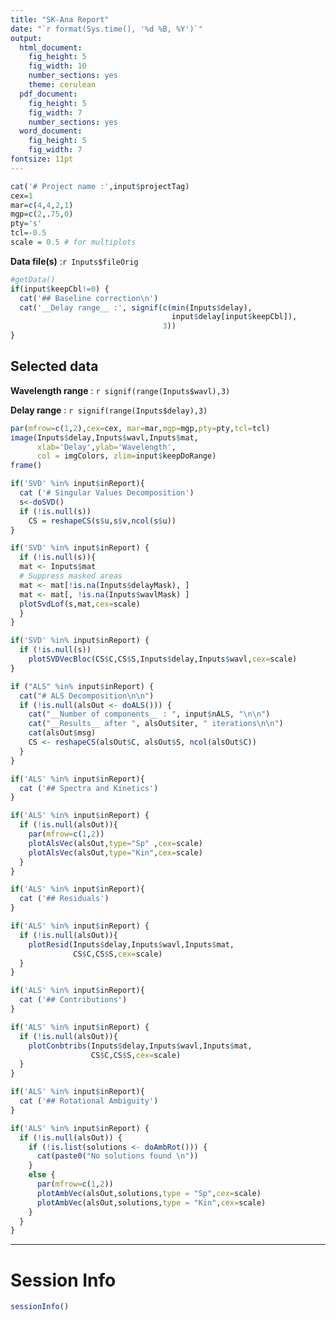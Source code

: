 ```yaml
---
title: "SK-Ana Report"
date: "`r format(Sys.time(), '%d %B, %Y')`"
output:
  html_document:
    fig_height: 5
    fig_width: 10
    number_sections: yes
    theme: cerulean
  pdf_document:
    fig_height: 5
    fig_width: 7
    number_sections: yes
  word_document:
    fig_height: 5
    fig_width: 7
fontsize: 11pt
---
```


```r
cat('# Project name :',input$projectTag)
cex=1
mar=c(4,4,2,1)
mgp=c(2,.75,0)
pty='s'
tcl=-0.5
scale = 0.5 # for multiplots
```
__Data file(s)__ :`r Inputs$fileOrig`


```r
#getData()
if(input$keepCbl!=0) {
  cat('## Baseline correction\n')
  cat('__Delay range__ :', signif(c(min(Inputs$delay),
                                    input$delay[input$keepCbl]),
                                  3))
}
```

## Selected data

__Wavelength range__ : `r signif(range(Inputs$wavl),3)`

__Delay range__ : `r signif(range(Inputs$delay),3)`

```r
par(mfrow=c(1,2),cex=cex, mar=mar,mgp=mgp,pty=pty,tcl=tcl)
image(Inputs$delay,Inputs$wavl,Inputs$mat,
      xlab='Delay',ylab='Wavelength',
      col = imgColors, zlim=input$keepDoRange)
frame()
```


```r
if('SVD' %in% input$inReport){
  cat ('# Singular Values Decomposition')
  s<-doSVD()
  if (!is.null(s))
    CS = reshapeCS(s$u,s$v,ncol(s$u))
}
```

```r
if('SVD' %in% input$inReport) {
  if (!is.null(s)){
  mat <- Inputs$mat
  # Suppress masked areas
  mat <- mat[!is.na(Inputs$delayMask), ]
  mat <- mat[, !is.na(Inputs$wavlMask) ]
  plotSvdLof(s,mat,cex=scale)
  }
}
```

```r
if('SVD' %in% input$inReport) {
  if (!is.null(s))
    plotSVDVecBloc(CS$C,CS$S,Inputs$delay,Inputs$wavl,cex=scale)    
}
```

```r
if ("ALS" %in% input$inReport) {
  cat("# ALS Decomposition\n\n")
  if (!is.null(alsOut <- doALS())) {
    cat("__Number of components__ : ", input$nALS, "\n\n")
    cat("__Results__ after ", alsOut$iter, " iterations\n\n")
    cat(alsOut$msg)
    CS <- reshapeCS(alsOut$C, alsOut$S, ncol(alsOut$C))
  }
}
```

```r
if('ALS' %in% input$inReport){
  cat ('## Spectra and Kinetics')
}
```

```r
if('ALS' %in% input$inReport) {
  if (!is.null(alsOut)){
    par(mfrow=c(1,2))
    plotAlsVec(alsOut,type="Sp" ,cex=scale)
    plotAlsVec(alsOut,type="Kin",cex=scale)
  }
}
```

```r
if('ALS' %in% input$inReport){
  cat ('## Residuals')
}
```


```r
if('ALS' %in% input$inReport) {
  if (!is.null(alsOut)){
    plotResid(Inputs$delay,Inputs$wavl,Inputs$mat,
              CS$C,CS$S,cex=scale)
  }
}
```

```r
if('ALS' %in% input$inReport){
  cat ('## Contributions')
}
```

```r
if('ALS' %in% input$inReport) {
  if (!is.null(alsOut)){
    plotConbtribs(Inputs$delay,Inputs$wavl,Inputs$mat,
                  CS$C,CS$S,cex=scale)
  }
}
```

```r
if('ALS' %in% input$inReport){
  cat ('## Rotational Ambiguity')
}
```


```r
if('ALS' %in% input$inReport) {
  if (!is.null(alsOut)) {
    if (!is.list(solutions <- doAmbRot())) {
      cat(paste0("No solutions found \n"))
    } 
    else {
      par(mfrow=c(1,2))
      plotAmbVec(alsOut,solutions,type = "Sp",cex=scale)
      plotAmbVec(alsOut,solutions,type = "Kin",cex=scale)
    }
  }
}
```

******

# Session Info

```r
sessionInfo()
```
